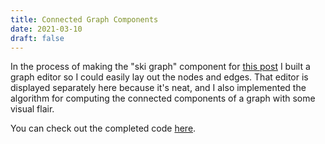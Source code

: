 ```yaml
---
title: Connected Graph Components
date: 2021-03-10
draft: false
---
```


In the process of making the "ski graph" component for [this post](/blog/ski-graphs) I built a graph editor so I could
easily lay out the nodes and edges. That editor is displayed separately here because it's neat, and I also implemented the algorithm
for computing the connected components of a graph with some visual flair.

You can check out the completed code [here](https://github.com/cselig/cselig.github.io/tree/develop/content/blog/graph_builder).


<GraphUIContainer />
